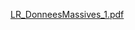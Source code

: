 [LR_DonneesMassives_1.pdf](https://github.com/Clej/Teaching-ressources/files/8198998/LR_DonneesMassives_1.pdf)
